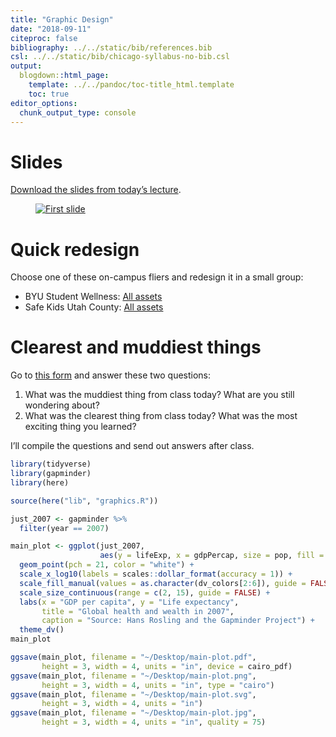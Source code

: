 ```yaml
---
title: "Graphic Design"
date: "2018-09-11"
citeproc: false
bibliography: ../../static/bib/references.bib
csl: ../../static/bib/chicago-syllabus-no-bib.csl
output:
  blogdown::html_page:
    template: ../../pandoc/toc-title_html.template
    toc: true
editor_options: 
  chunk_output_type: console
---
```


# Slides

[Download the slides from today's lecture](/slides/MPA-635_2018-09-11.pdf).

<figure>
[![First slide](/images/slides/slides_2018-09-11.png)](/slides/MPA-635_2018-09-11.pdf)
</figure>


# Quick redesign

Choose one of these on-campus fliers and redesign it in a small group:

- BYU Student Wellness: [<i class="fas fa-file-archive"></i> All assets](/files/byu-student-wellness.zip)
- Safe Kids Utah County: [<i class="fas fa-file-archive"></i> All assets](/files/safe-kids.zip)


# Clearest and muddiest things

Go to [this form](https://goo.gl/forms/rSIbw1voOV2vWKMD2) and answer these two questions:

1. What was the muddiest thing from class today? What are you still wondering about?
2. What was the clearest thing from class today? What was the most exciting thing you learned?

I'll compile the questions and send out answers after class.


```r
library(tidyverse)
library(gapminder)
library(here)

source(here("lib", "graphics.R"))

just_2007 <- gapminder %>% 
  filter(year == 2007)

main_plot <- ggplot(just_2007, 
                    aes(y = lifeExp, x = gdpPercap, size = pop, fill = continent)) +
  geom_point(pch = 21, color = "white") + 
  scale_x_log10(labels = scales::dollar_format(accuracy = 1)) +
  scale_fill_manual(values = as.character(dv_colors[2:6]), guide = FALSE) +
  scale_size_continuous(range = c(2, 15), guide = FALSE) +
  labs(x = "GDP per capita", y = "Life expectancy",
       title = "Global health and wealth in 2007",
       caption = "Source: Hans Rosling and the Gapminder Project") +
  theme_dv()
main_plot

ggsave(main_plot, filename = "~/Desktop/main-plot.pdf",
       height = 3, width = 4, units = "in", device = cairo_pdf)
ggsave(main_plot, filename = "~/Desktop/main-plot.png",
       height = 3, width = 4, units = "in", type = "cairo")
ggsave(main_plot, filename = "~/Desktop/main-plot.svg",
       height = 3, width = 4, units = "in")
ggsave(main_plot, filename = "~/Desktop/main-plot.jpg",
       height = 3, width = 4, units = "in", quality = 75)
```
